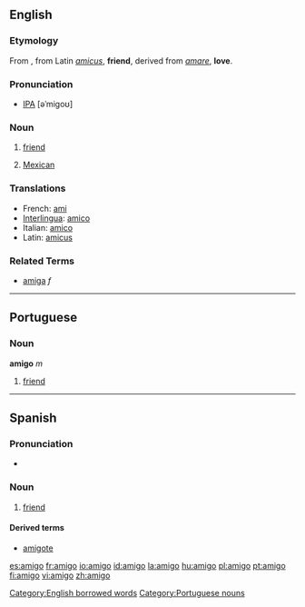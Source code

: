 ==English==

===Etymology===
From {{Sp.}} , from Latin ''[[amicus]]'', '''friend''', derived from ''[[amare]]'', '''love'''.

===Pronunciation===
* [[IPA]] [əˈmigoʊ]

===Noun===
{{en-noun}}
# {{italbrac|casual term|derived from Spanish}} [[friend]]
# {{italbrac|casual term|mainly California|informal}} [[Mexican]]

===Translations===
*French: [[ami]]
*[[Interlingua]]: [[amico]]
*Italian: [[amico]]
*Latin: [[amicus]]

===Related Terms===
*[[amiga]] ''f''

----

==Portuguese==
===Noun===
'''amigo''' ''m''

# [[friend]]

----

==Spanish==

===Pronunciation===
* {{IPA|/a'miɣo/}}

===Noun===
{{es-noun-mf|f=amiga}}

# [[friend]]

====Derived terms====
*[[amigote]] {{m}}

[[Category:English borrowed words]]
[[Category:Portuguese nouns]]

[[es:amigo]]
[[fr:amigo]]
[[io:amigo]]
[[id:amigo]]
[[la:amigo]]
[[hu:amigo]]
[[pl:amigo]]
[[pt:amigo]]
[[fi:amigo]]
[[vi:amigo]]
[[zh:amigo]]